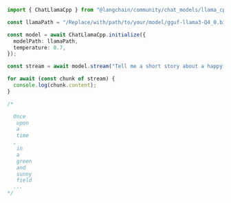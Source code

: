 ```typescript
import { ChatLlamaCpp } from "@langchain/community/chat_models/llama_cpp";

const llamaPath = "/Replace/with/path/to/your/model/gguf-llama3-Q4_0.bin";

const model = await ChatLlamaCpp.initialize({
  modelPath: llamaPath,
  temperature: 0.7,
});

const stream = await model.stream("Tell me a short story about a happy Llama.");

for await (const chunk of stream) {
  console.log(chunk.content);
}

/*

  Once
   upon
   a
   time
  ,
   in
   a
   green
   and
   sunny
   field
  ...
*/
```
